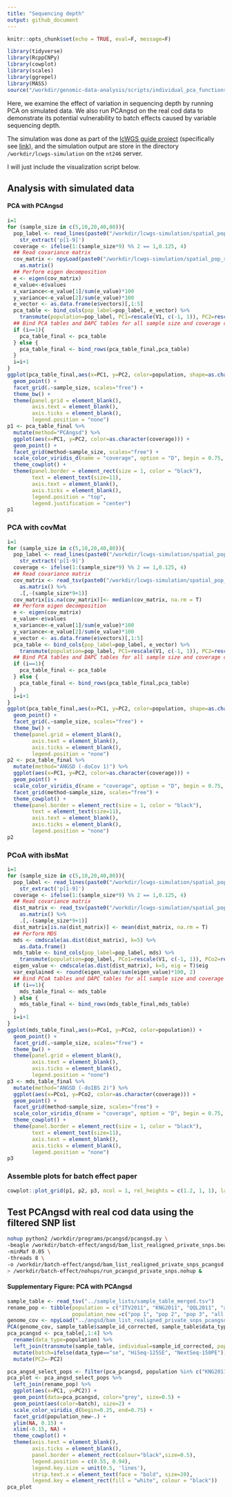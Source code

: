 ```yaml
---
title: "Sequencing depth"
output: github_document
---
```


```r
knitr::opts_chunk$set(echo = TRUE, eval=F, message=F)
```

```r
library(tidyverse)
library(RcppCNPy)
library(cowplot)
library(scales)
library(ggrepel)
library(MASS)
source("/workdir/genomic-data-analysis/scripts/individual_pca_functions.R")
```

Here, we examine the effect of variation in sequencing depth by running PCA on simulated data. We also run PCAngsd on the real cod data to demonstrate its potential vulnerability to batch effects caused by variable sequencing depth. 

The simulation was done as part of the [lcWGS guide project](https://github.com/therkildsen-lab/lcwgs-simulation) (specifically see [link](https://github.com/therkildsen-lab/lcwgs-simulation/blob/master/markdowns/simulation_workflow_spatial_pop_sim.md#uneven-coverage)), and the simulation output are store in the directory `/workdir/lcwgs-simulation` on the `nt246` server. 

I will just include the visualization script below.

## Analysis with simulated data

#### PCA with PCAngsd

```r
i=1
for (sample_size in c(5,10,20,40,80)){
  pop_label <- read_lines(paste0("/workdir/lcwgs-simulation/spatial_pop_sim/rep_1/sample_lists/bam_list_",sample_size,"_uneven_coverage.txt")) %>%
    str_extract('p[1-9]')
  coverage <- ifelse(1:(sample_size*9) %% 2 == 1,0.125, 4)
  ## Read covariance matrix
  cov_matrix <- npyLoad(paste0("/workdir/lcwgs-simulation/spatial_pop_sim/rep_1/angsd/pcagnsd_bam_list_",sample_size,"_uneven_coverage.cov.npy")) %>%
    as.matrix()
  ## Perform eigen decomposition
  e <- eigen(cov_matrix)
  e_value<-e$values
  x_variance<-e_value[1]/sum(e_value)*100
  y_variance<-e_value[2]/sum(e_value)*100
  e_vector <- as.data.frame(e$vectors)[,1:5]
  pca_table <- bind_cols(pop_label=pop_label, e_vector) %>%
    transmute(population=pop_label, PC1=rescale(V1, c(-1, 1)), PC2=rescale(V2, c(-1, 1)), PC3=rescale(V3, c(-1, 1)), PC4=rescale(V4, c(-1, 1)), PC5=rescale(V5, c(-1, 1)), coverage=coverage, sample_size=sample_size)
  ## Bind PCA tables and DAPC tables for all sample size and coverage combinations
  if (i==1){
    pca_table_final <- pca_table
  } else {
    pca_table_final <- bind_rows(pca_table_final,pca_table)
  }
  i=i+1
}
ggplot(pca_table_final,aes(x=PC1, y=PC2, color=population, shape=as.character(coverage))) +
  geom_point() +
  facet_grid(.~sample_size, scales="free") +
  theme_bw() +
  theme(panel.grid = element_blank(),
        axis.text = element_blank(),
        axis.ticks = element_blank(),
        legend.position = "none")
p1 <- pca_table_final %>%
  mutate(method="PCAngsd") %>%
  ggplot(aes(x=PC1, y=PC2, color=as.character(coverage))) +
  geom_point() +
  facet_grid(method~sample_size, scales="free") +
  scale_color_viridis_d(name = "coverage", option = "D", begin = 0.75, end = 0.1) +
  theme_cowplot() +
  theme(panel.border = element_rect(size = 1, color = "black"),
        text = element_text(size=11), 
        axis.text = element_blank(),
        axis.ticks = element_blank(), 
        legend.position = "top",
        legend.justification = "center")
p1
```

### PCA with covMat

```r
i=1
for (sample_size in c(5,10,20,40,80)){
  pop_label <- read_lines(paste0("/workdir/lcwgs-simulation/spatial_pop_sim/rep_1/sample_lists/bam_list_",sample_size,"_uneven_coverage.txt")) %>%
    str_extract('p[1-9]')
  coverage <- ifelse(1:(sample_size*9) %% 2 == 1,0.125, 4)
  ## Read covariance matrix
  cov_matrix <- read_tsv(paste0("/workdir/lcwgs-simulation/spatial_pop_sim/rep_1/angsd/bam_list_",sample_size,"_uneven_coverage.covMat"), col_names = F) %>%
    as.matrix() %>%
    .[,-(sample_size*9+1)]
  cov_matrix[is.na(cov_matrix)]<- median(cov_matrix, na.rm = T)
  ## Perform eigen decomposition
  e <- eigen(cov_matrix)
  e_value<-e$values
  x_variance<-e_value[1]/sum(e_value)*100
  y_variance<-e_value[2]/sum(e_value)*100
  e_vector <- as.data.frame(e$vectors)[,1:5]
  pca_table <- bind_cols(pop_label=pop_label, e_vector) %>%
    transmute(population=pop_label, PC1=rescale(V1, c(-1, 1)), PC2=rescale(V2, c(-1, 1)), PC3=rescale(V3, c(-1, 1)), PC4=rescale(V3, c(-1, 1)), PC5=rescale(V5, c(-1, 1)), sample_size=sample_size, coverage=coverage)
  ## Bind PCA tables and DAPC tables for all sample size and coverage combinations
  if (i==1){
    pca_table_final <- pca_table
  } else {
    pca_table_final <- bind_rows(pca_table_final,pca_table)
  }
  i=i+1
}
ggplot(pca_table_final,aes(x=PC1, y=PC2, color=population, shape=as.character(coverage))) +
  geom_point() +
  facet_grid(.~sample_size, scales="free") +
  theme_bw() +
  theme(panel.grid = element_blank(),
        axis.text = element_blank(),
        axis.ticks = element_blank(),
        legend.position = "none")
p2 <- pca_table_final %>%
  mutate(method="ANGSD (-doCov 1)") %>%
  ggplot(aes(x=PC1, y=PC2, color=as.character(coverage))) +
  geom_point() +
  scale_color_viridis_d(name = "coverage", option = "D", begin = 0.75, end = 0.1) +
  facet_grid(method~sample_size, scales="free") +
  theme_cowplot() +
  theme(panel.border = element_rect(size = 1, color = "black"),
        text = element_text(size=11), 
        axis.text = element_blank(),
        axis.ticks = element_blank(), 
        legend.position = "none")
p2
```

### PCoA with ibsMat

```r
i=1
for (sample_size in c(5,10,20,40,80)){
  pop_label <- read_lines(paste0("/workdir/lcwgs-simulation/spatial_pop_sim/rep_1/sample_lists/bam_list_",sample_size,"_uneven_coverage.txt")) %>%
    str_extract('p[1-9]')
  coverage <- ifelse(1:(sample_size*9) %% 2 == 1,0.125, 4)
  ## Read covariance matrix
  dist_matrix <- read_tsv(paste0("/workdir/lcwgs-simulation/spatial_pop_sim/rep_1/angsd/bam_list_",sample_size,"_uneven_coverage.ibsMat"), col_names = F) %>%
    as.matrix() %>%
    .[,-(sample_size*9+1)]
  dist_matrix[is.na(dist_matrix)] <- mean(dist_matrix, na.rm = T)
  ## Perform MDS
  mds <- cmdscale(as.dist(dist_matrix), k=5) %>%
    as.data.frame() 
  mds_table <- bind_cols(pop_label=pop_label, mds) %>%
    transmute(population=pop_label, PCo1=rescale(V1, c(-1, 1)), PCo2=rescale(V2, c(-1, 1)), PCo3=rescale(V3, c(-1, 1)), PCo4=rescale(V4, c(-1, 1)), PCo5=rescale(V5, c(-1, 1)), coverage=coverage, sample_size=sample_size)
  eigen_value <- cmdscale(as.dist(dist_matrix), k=5, eig = T)$eig
  var_explained <- round(eigen_value/sum(eigen_value)*100, 2)
  ## Bind PCoA tables and DAPC tables for all sample size and coverage combinations
  if (i==1){
    mds_table_final <- mds_table
  } else {
    mds_table_final <- bind_rows(mds_table_final,mds_table)
  }
  i=i+1
}
ggplot(mds_table_final,aes(x=PCo1, y=PCo2, color=population)) +
  geom_point() +
  facet_grid(.~sample_size, scales="free") +
  theme_bw() +
  theme(panel.grid = element_blank(),
        axis.text = element_blank(),
        axis.ticks = element_blank(),
        legend.position = "none")
p3 <- mds_table_final %>%
  mutate(method="ANGSD (-doIBS 2)") %>%
  ggplot(aes(x=PCo1, y=PCo2, color=as.character(coverage))) +
  geom_point() +
  facet_grid(method~sample_size, scales="free") +
  scale_color_viridis_d(name = "coverage", option = "D", begin = 0.75, end = 0.1) +
  theme_cowplot() +
  theme(panel.border = element_rect(size = 1, color = "black"),
        text = element_text(size=11), 
        axis.text = element_blank(),
        axis.ticks = element_blank(), 
        legend.position = "none")
p3
```

### Assemble plots for batch effect paper

```r
cowplot::plot_grid(p1, p2, p3, ncol = 1, rel_heights = c(1.2, 1, 1), labels=c("A", "B", "C"), label_y=c(0.8, 1, 1))
```

## Test PCAngsd with real cod data using the filtered SNP list

```bash
nohup python2 /workdir/programs/pcangsd/pcangsd.py \
-beagle /workdir/batch-effect/angsd/bam_list_realigned_private_snps.beagle.gz \
-minMaf 0.05 \
-threads 8 \
-o /workdir/batch-effect/angsd/bam_list_realigned_private_snps_pcangsd \
> /workdir/batch-effect/nohups/run_pcangsd_private_snps.nohup &
```

#### Supplementary Figure: PCA with PCAngsd

```r
sample_table <- read_tsv("../sample_lists/sample_table_merged.tsv")
rename_pop <- tibble(population = c("ITV2011", "KNG2011", "QQL2011", "all pops"),
                     population_new =c("pop 1", "pop 2", "pop 3", "all pops"))
genome_cov <- npyLoad("../angsd/bam_list_realigned_private_snps_pcangsd.cov.npy")
PCA(genome_cov, sample_table$sample_id_corrected, sample_table$data_type, 1, 2, show.ellipse = F, show.line = F)
pca_pcangsd <- pca_table[,1:4] %>%
  rename(data_type=population) %>%
  left_join(transmute(sample_table, individual=sample_id_corrected, population=population)) %>%
  mutate(batch=ifelse(data_type=="se", "HiSeq-125SE", "NextSeq-150PE")) %>%
  mutate(PC2=-PC2)
```

```r
pca_angsd_select_pops <- filter(pca_pcangsd, population %in% c("KNG2011", "QQL2011", "ITV2011"))
pca_plot <- pca_angsd_select_pops %>%
  left_join(rename_pop) %>%
  ggplot(aes(x=PC1, y=PC2)) +
  geom_point(data=pca_pcangsd, color="grey", size=0.5) +
  geom_point(aes(color=batch), size=2) +
  scale_color_viridis_d(begin=0.25, end=0.75) +
  facet_grid(population_new~.) +
  ylim(NA, 0.15) +
  xlim(-0.15, NA) +
  theme_cowplot() +
  theme(axis.text = element_blank(),
        axis.ticks = element_blank(),
        panel.border = element_rect(colour="black",size=0.5),
        legend.position = c(0.55, 0.94),
        legend.key.size = unit(0.5, 'lines'),
        strip.text.x = element_text(face = "bold", size=20),
        legend.key = element_rect(fill = "white", colour = "black"))
pca_plot
```


